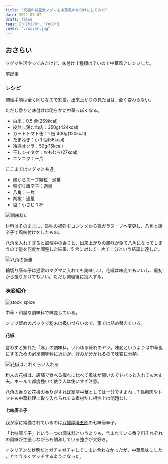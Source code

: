 ```yaml
---
title: "究極の減量食マグマを中華風の味付けにしてみた"
date: 2021-06-07
draft: false
tags: ["REVIEW", "FOOD"]
cover: "./cover.jpg"
---
```


## おさらい

マグマ生活やってみたけど、味付け 1 種類は辛いので中華風アレンジした。

前記事

<LinkCard url="https://blog.gensobunya.net/post/2021/06/magma_cyclist/" />

### レシピ

調理手順は全く同じなので割愛。出来上がりの見た目は…全く変わらない。

ただし香りと味付けは明らかに中華っぽくなる。

- 白米：0.5 合(269kcal)
- 皮無し鶏むね肉：350g(424kcal)
- カットトマト缶：1 缶 400g(120kcal)
- たまねぎ：小 1 個(56kcal)
- 冷凍オクラ：50g(15kcal)
- 干しシイタケ：おもむろ(27kcal)
- ニンニク：一片

ここまではマグマと共通。

<Amzn asin="B07BDFR5K3" />

- 鶏がらスープ顆粒：適量
- 輪切り唐辛子：適量
- 八角：一片
- 胡椒：適量
- 塩：小さじ 1 杯

![調味料s](./cover.jpg)

材料はそのままに、旨味の補強をコンソメから鶏ガラスープへ変更し、八角と唐辛子で風味付けをしたもの。

八角を入れすぎると調理中の香りと、出来上がりの風味が全て八角になってしまうので量を何度か調整した結果、5 合に対して一片で十分という結論に達した。

![八角の適量](./hakkaku.jpg)

輪切り唐辛子は通常のマグマに入れても美味しい。花椒は味変でもいいし、最初から振りかけてもいい。ただし調理後に投入する。

### 味変紹介

![stock_spice](./stock.jpg)

中華・和風な調味料で味変している。

ジップ留めのパックで粉末は扱いづらいので、家では詰め替えている。

#### 花椒

<Amzn asin="B0074Z86SW" />

言わずと知れた「麻」の調味料。いわゆる痺れのヤツ。味変というよりは中華風にするための必須調味料に近いが、好みが分かれるので味変に分類。

![花椒はこれくらい入れる](./sample.jpg)

粉末の花椒は、店舗で食べる痺れに比べて風味が弱いのでドバっと入れても大丈夫。ホールで都度挽いて使う人は使いすぎ注意。

八角の香りと花椒の香りがすれば家庭中華としては十分ですよね…？鶏胸肉やトマトも中華料理に取り入れられてる素材だし相性上は問題なし！

#### 七味唐辛子

<Amzn asin="B00BTWDBH2" />

我が家に常備されているのは[八幡屋磯五郎](https://www.yawataya.co.jp/)の七味唐辛子。

「七味唐辛子」という一つの調味料というよりも、含まれている香辛料それぞれの風味が主張しながらも調和している強さが大好き。

イタリアンな状態だとガチャガチャしてしまい合わなかったが、中華風味にしたことでうまくマッチするようになった。
